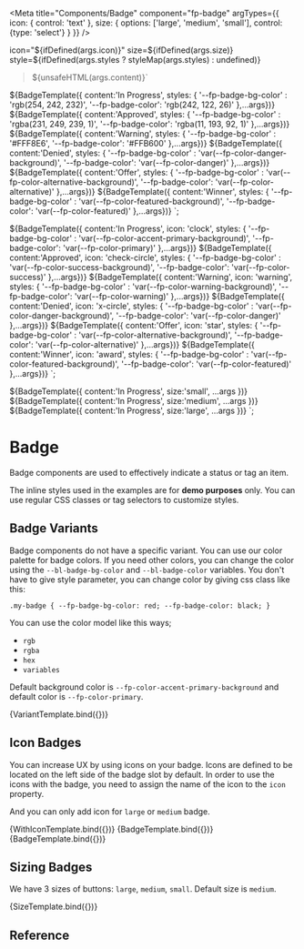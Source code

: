
<Meta
  title="Components/Badge"
  component="fp-badge"
  argTypes={{
    icon: {
        control: 'text'
    },
    size: {
        options: ['large', 'medium', 'small'],
        control: {type: 'select'}
    }
  }}
/>

icon="${ifDefined(args.icon)}"
size=${ifDefined(args.size)}
style=${ifDefined(args.styles ? styleMap(args.styles) : undefined)}
>${unsafeHTML(args.content)}</fp-badge>`

${BadgeTemplate({ content:'In Progress', styles: { '--fp-badge-bg-color' : 'rgb(254, 242, 232)', '--fp-badge-color': 'rgb(242, 122, 26)' },...args})}
${BadgeTemplate({ content:'Approved', styles: { '--fp-badge-bg-color' : 'rgba(231, 249, 239, 1)', '--fp-badge-color': 'rgba(11, 193, 92, 1)' },...args})}
${BadgeTemplate({ content:'Warning', styles: { '--fp-badge-bg-color' : '#FFF8E6', '--fp-badge-color': '#FFB600' },...args})}
${BadgeTemplate({ content:'Denied', styles: { '--fp-badge-bg-color' : 'var(--fp-color-danger-background)', '--fp-badge-color': 'var(--fp-color-danger)' },...args})}
${BadgeTemplate({ content:'Offer', styles: { '--fp-badge-bg-color' : 'var(--fp-color-alternative-background)', '--fp-badge-color': 'var(--fp-color-alternative)' },...args})}
${BadgeTemplate({ content:'Winner', styles: { '--fp-badge-bg-color' : 'var(--fp-color-featured-background)', '--fp-badge-color': 'var(--fp-color-featured)' },...args})}
`;

${BadgeTemplate({ content:'In Progress', icon: 'clock', styles: { '--fp-badge-bg-color' : 'var(--fp-color-accent-primary-background)', '--fp-badge-color': 'var(--fp-color-primary)' },...args})}
${BadgeTemplate({ content:'Approved', icon: 'check-circle', styles: { '--fp-badge-bg-color' : 'var(--fp-color-success-background)', '--fp-badge-color': 'var(--fp-color-success)' },...args})}
${BadgeTemplate({ content:'Warning', icon: 'warning', styles: { '--fp-badge-bg-color' : 'var(--fp-color-warning-background)', '--fp-badge-color': 'var(--fp-color-warning)' },...args})}
${BadgeTemplate({ content:'Denied', icon: 'x-circle', styles: { '--fp-badge-bg-color' : 'var(--fp-color-danger-background)', '--fp-badge-color': 'var(--fp-color-danger)' },...args})}
${BadgeTemplate({ content:'Offer', icon: 'star', styles: { '--fp-badge-bg-color' : 'var(--fp-color-alternative-background)', '--fp-badge-color': 'var(--fp-color-alternative)' },...args})}
${BadgeTemplate({ content:'Winner', icon: 'award', styles: { '--fp-badge-bg-color' : 'var(--fp-color-featured-background)', '--fp-badge-color': 'var(--fp-color-featured)' },...args})}
`;

${BadgeTemplate({ content:'In Progress', size:'small', ...args })}
${BadgeTemplate({ content:'In Progress', size:'medium', ...args })}
${BadgeTemplate({ content:'In Progress', size:'large', ...args })}
`;


# Badge

Badge components are used to effectively indicate a status or tag an item.

<fp-alert variant="warning" icon>The inline styles used in the examples are for **demo purposes** only. You can use regular CSS classes or tag selectors to customize styles.</fp-alert>

## Badge Variants
Badge components do not have a specific variant. You can use our color palette for badge colors. If you need other colors, you can change the color using the `--bl-badge-bg-color` and `--bl-badge-color` variables. 
You don't have to give style parameter, you can change color by giving css class like this:


`.my-badge {
    --fp-badge-bg-color: red;
    --fp-badge-color: black;
}`

You can use the color model like this ways;

* `rgb`
* `rgba`
* `hex`
* `variables`

Default background color is `--fp-color-accent-primary-background` and default color is `--fp-color-primary`.

<Canvas>
<Story name="Variants">
    {VariantTemplate.bind({})}
  </Story>
</Canvas>

## Icon Badges
You can increase UX by using icons on your badge. Icons are defined to be located on the left side of the badge slot by default.
In order to use the icons with the badge, you need to assign the name of the icon to the `icon` property.

And you can only add icon for `large` or `medium` badge.

<Canvas isColumn>
  <Story name='Badge With Icons'>
    {WithIconTemplate.bind({})}
  </Story>
  <Story name='Small Badge With Icon' args={{ icon: 'info', size: 'small', content: 'Show Info'}}>
    {BadgeTemplate.bind({})}
  </Story>
  <Story name='Large Badge With Icon' args={{ icon: 'info', size: 'large', content: 'Show Info'}}>
    {BadgeTemplate.bind({})}
  </Story>
</Canvas>


## Sizing Badges

We have 3 sizes of buttons: `large`, `medium`, `small`. Default size is `medium`.

<Canvas>
    <Story name='Badge With Sizes'>
        {SizeTemplate.bind({})}
    </Story>
</Canvas>

## Reference

<ArgsTable of="fp-badge" />


